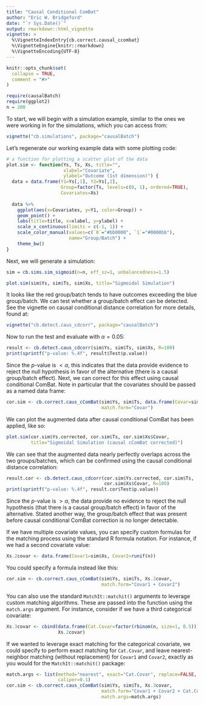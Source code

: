 ```yaml
---
title: "Causal Conditional ComBat"
author: "Eric W. Bridgeford"
date: "`r Sys.Date()`"
output: rmarkdown::html_vignette
vignette: >
  %\VignetteIndexEntry{cb.correct.causal_ccombat}
  %\VignetteEngine{knitr::rmarkdown}
  %\VignetteEncoding{UTF-8}
---
```


```r
knitr::opts_chunk$set(
  collapse = TRUE,
  comment = "#>"
)
```

```r
require(causalBatch)
require(ggplot2)
n = 200
```

To start, we will begin with a simulation example, similar to the ones we were working in for the simulations, which you can access from:

```r
vignette("cb.simulations", package="causalBatch")
```

Let's regenerate our working example data with some plotting code:

```r
# a function for plotting a scatter plot of the data
plot.sim <- function(Ys, Ts, Xs, title="", 
                     xlabel="Covariate",
                     ylabel="Outcome (1st dimension)") {
  data = data.frame(Y1=Ys[,1], Y2=Ys[,2], 
                    Group=factor(Ts, levels=c(0, 1), ordered=TRUE), 
                    Covariates=Xs)
  
  data %>%
    ggplot(aes(x=Covariates, y=Y1, color=Group)) +
    geom_point() +
    labs(title=title, x=xlabel, y=ylabel) +
    scale_x_continuous(limits = c(-1, 1)) +
    scale_color_manual(values=c(`0`="#bb0000", `1`="#0000bb"), 
                       name="Group/Batch") +
    theme_bw()
}
```

Next, we will generate a simulation:

```r
sim = cb.sims.sim_sigmoid(n=n, eff_sz=1, unbalancedness=1.5)

plot.sim(sim$Ys, sim$Ts, sim$Xs, title="Sigmoidal Simulation")
```
It looks like the red group/batch tends to have outcomes exceeding the blue group/batch. We can test whether a group/batch effect can be detected. See the vignette on causal conditional distance correlation for more details, found at:

```r
vignette("cb.detect.caus_cdcorr", package="causalBatch")
```

Now to run the test and evaluate with $\alpha = 0.05$:

```r
result <- cb.detect.caus_cdcorr(sim$Ys, sim$Ts, sim$Xs, R=100)
print(sprintf("p-value: %.4f", result$Test$p.value))
```

Since the $p$-value is $< \alpha$, this indicates that the data provide evidence to reject the null hypothesis in favor of the alternative (there is a causal group/batch effect). Next, we can correct for this effect using causal conditional ComBat. Note in particular that the covariates should be passed as a named data frame:

```r
cor.sim <- cb.correct.caus_cComBat(sim$Ys, sim$Ts, data.frame(Covar=sim$Xs), 
                                   match.form="Covar")
```

We can plot the augmented data after causal conditional ComBat has been applied, like so:

```r
plot.sim(cor.sim$Ys.corrected, cor.sim$Ts, cor.sim$Xs$Covar,
         title="Sigmoidal Simulation (causal cComBat corrected)")
```

We can see that the augmented data nearly perfectly overlaps across the two groups/batches, which can be confirmed using the causal conditional distance correlation:

```r
result.cor <- cb.detect.caus_cdcorr(cor.sim$Ys.corrected, cor.sim$Ts,
                                    cor.sim$Xs$Covar, R=100)
print(sprintf("p-value: %.4f", result.cor$Test$p.value))
```

Since the $p$-value is $> \alpha$, the data provide no evidence to reject the null hypothesis (that there is a causal group/batch effect) in favor of the alternative. Stated another way, the group/batch effect that was present before causal conditional ComBat correction is no longer detectable.

If we have multiple covariate values, you can specify custom formulas for the matching process using the standard R formula notation. For instance, if we had a second covariate value:

```r
Xs.2covar <- data.frame(Covar1=sim$Xs, Covar2=runif(n))
```

You could specify a formula instead like this:

```r
cor.sim <- cb.correct.caus_cComBat(sim$Ys, sim$Ts, Xs.2covar, 
                                   match.form="Covar1 + Covar2")
```

You can also use the standard `MatchIt::matchit()` arguments to leverage custom matching algorithms. These are passed into the function using the `match.args` argument. For instance, consider if we have a third categorical covariate:

```r
Xs.3covar <- cbind(data.frame(Cat.Covar=factor(rbinom(n, size=1, 0.5))), 
                   Xs.2covar)
```

If we wanted to leverage exact matching for the categorical covariate, we could specify to perform exact matching for `Cat.Covar`, and leave nearest-neighbor matching (without replacement) for `Covar1` and `Covar2`, exactly as you would for the `MatchIt::matchit()` package:

```r
match.args <- list(method="nearest", exact="Cat.Covar", replace=FALSE, 
                   caliper=0.1)
cor.sim <- cb.correct.caus_cComBat(sim$Ys, sim$Ts, Xs.3covar, 
                                   match.form="Covar1 + Covar2 + Cat.Covar",
                                   match.args=match.args)
```